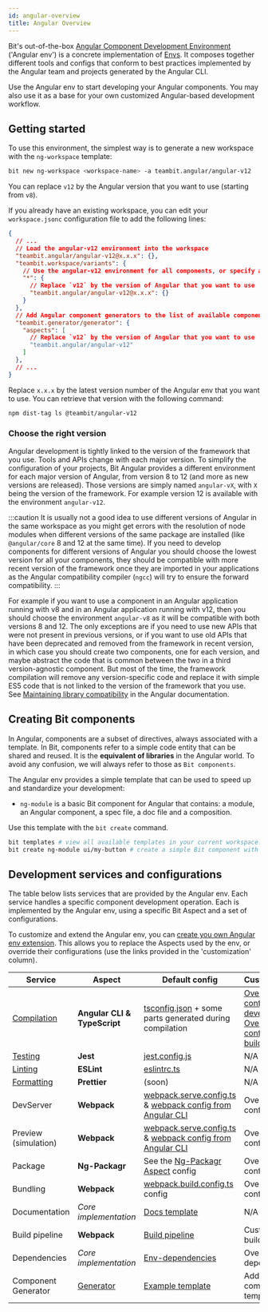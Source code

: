 ```yaml
---
id: angular-overview
title: Angular Overview
---
```


Bit's out-of-the-box [Angular Component Development Environment](https://bit.dev/teambit/angular) ('Angular env') is a concrete implementation of [Envs](https://bit.dev/teambit/envs/envs).
It composes together different tools and configs that conform to best practices implemented by the Angular team and projects generated by the Angular CLI.

Use the Angular env to start developing your Angular components. You may also use it as a base for your own customized Angular-based development workflow.

## Getting started
To use this environment, the simplest way is to generate a new workspace with the `ng-workspace` template:
```bash
bit new ng-workspace <workspace-name> -a teambit.angular/angular-v12
```
You can replace `v12` by the Angular version that you want to use (starting from `v8`).

If you already have an existing workspace, you can edit your `workspace.jsonc` configuration file to add the following lines:
```json
{
  // ...
  // Load the angular-v12 environment into the workspace
  "teambit.angular/angular-v12@x.x.x": {},
  "teambit.workspace/variants": {
    // Use the angular-v12 environment for all components, or specify a pattern to use it just for some components
    "*": {
      // Replace `v12` by the version of Angular that you want to use
      "teambit.angular/angular-v12@x.x.x": {}
    }
  },
  // Add Angular component generators to the list of available component templates
  "teambit.generator/generator": {
    "aspects": [
      // Replace `v12` by the version of Angular that you want to use
      "teambit.angular/angular-v12"
    ]
  },
  // ...
}
```

Replace `x.x.x` by the latest version number of the Angular env that you want to use.
You can retrieve that version with the following command:
```bash
npm dist-tag ls @teambit/angular-v12
```

### Choose the right version
Angular development is tightly linked to the version of the framework that you use. Tools and APIs change with each major version.
To simplify the configuration of your projects, Bit Angular provides a different environment for each major version of Angular, from version 8 to 12 (and more as new versions are released).
Those versions are simply named `angular-vX`, with `X` being the version of the framework. For example version 12 is available with the environment `angular-v12`.

:::caution
It is usually not a good idea to use different versions of Angular in the same workspace as you might get errors with the resolution of node modules when different versions of the same package are installed (like `@angular/core` 8 and 12 at the same time).
If you need to develop components for different versions of Angular you should choose the lowest version for all your components, they should be compatible with more recent version of the framework once they are imported in your applications as the Angular compatibility compiler (`ngcc`) will try to ensure the forward compatibility. 
:::

For example if you want to use a component in an Angular application running with v8 and in an Angular application running with v12, then you should choose the environment `angular-v8` as it will be compatible with both versions 8 and 12.
The only exceptions are if you need to use new APIs that were not present in previous versions, or if you want to use old APIs that have been deprecated and removed from the framework in recent version, in which case you should create two components, one for each version, and maybe abstract the code that is common between the two in a third version-agnostic component.
But most of the time, the framework compilation will remove any version-specific code and replace it with simple ES5 code that is not linked to the version of the framework that you use.
See [Maintaining library compatibility](https://angular.io/guide/ivy#maintaining-library-compatibility) in the Angular documentation.


## Creating Bit components

In Angular, components are a subset of directives, always associated with a template.
In Bit, components refer to a simple code entity that can be shared and reused. It is the **equivalent of libraries** in the Angular world. To avoid any confusion, we will always refer to those as `Bit components`.

The Angular env provides a simple template that can be used to speed up and standardize your development:

- `ng-module` is a basic Bit component for Angular that contains: a module, an Angular component, a spec file, a doc file and a composition.

Use this template with the `bit create` command.

```bash
bit templates # view all available templates in your current workspace.
bit create ng-module ui/my-button # create a simple Bit component with the full name: `ui/my-button` 
```

## Development services and configurations

The table below lists services that are provided by the Angular env. Each service handles a specific component development operation. Each is implemented by the Angular env, using a specific Bit Aspect and a set of configurations.

To customize and extend the Angular env, you can [create you own Angular env extension](/envs/pre-configured-envs/angular/extending-angular#using-your-own-angular-env-extension). This allows you to replace the Aspects used by the env, or override their configurations (use the links provided in the 'customization' column).

| Service                                    | Aspect                                                      | Default config                                                                                                                     |Customization|
| ------------------------------------------ | ----------------------------------------------------------- | ---------------------------------------------------------------------------------------------------------------------------------- |-----------------------------------------------------------------------------------------------------------------------------------------------------------------------------------------------------------------------------------------------------------------|
| [Compilation](/compiler/overview)          | **Angular CLI & TypeScript**                                | [tsconfig.json](https://bit.dev/teambit/angular/angular/~code/preview/tsconfig.app.json) + some parts generated during compilation | [Override config for development](/envs/pre-configured-envs/angular/extending-angular#override-ts-config-for-workspace-compilation) / [Override config for build](/envs/pre-configured-envs/angular/extending-angular#override-ts-config-for-build-compilation) |
| [Testing](/tester/overview)                | **Jest**                                                    | [jest.config.js](https://bit.dev/teambit/angular/angular-v12/~code/jest/jest.config.js)                                            | N/A                                      |
| [Linting](/linter/overview)                | **ESLint**                                                  | [eslintrc.ts](https://bit.dev/teambit/angular/angular-eslint-config/~code/eslintrc.ts)                                             | N/A                                      |
| [Formatting](/formatter/overview)          | **Prettier**                                                | (soon)                                                                                                                             | N/A                                      |
| DevServer                                  | **Webpack**                                                 | [webpack.serve.config.ts](https://bit.dev/teambit/angular/angular-v12/~code/webpack/webpack5.serve.config.ts) & [webpack config from Angular CLI](https://bit.dev/teambit/angular/angular-v12/~code/angular-v12.webpack.ts)               | Override config                          |
| Preview (simulation)                       | **Webpack**                                                 | [webpack.serve.config.ts](https://bit.dev/teambit/angular/angular-v12/~code/webpack/webpack5.serve.config.ts) & [webpack config from Angular CLI](https://bit.dev/teambit/angular/angular-v12/~code/angular-v12.webpack.ts)                     | Override config                          |
| Package                                    | **Ng-Packagr**                                              | See the [Ng-Packagr Aspect](https://bit.dev/teambit/angular/ng-packagr/~code/ng-packagr.main.runtime.ts) config                    | Override config                          |
| Bundling                                   | **Webpack**                                                 | [webpack.build.config.ts](https://bit.dev/teambit/angular/angular-v12/~code/webpack/webpack5.build.config.ts) config               | Override config                          |
| Documentation                              | _Core implementation_                                       | [Docs template](https://bit.dev/teambit/angular/angular/~code/docs/index.tsx)                                                      | N/A                                      |
| Build pipeline                             | **Webpack**                                                 | [Build pipeline](https://bit.dev/teambit/angular/angular/~code/angular.env.ts)                                                     | Customize the build pipeline             |
| Dependencies                               | _Core implementation_                                       | [Env-dependencies](https://bit.dev/teambit/angular/angular/~code/angular.env.ts)                                                   | Override Env dependencies                |
| Component Generator                        | [Generator](https://bit.dev/teambit/generator/generator)    | [Example template](https://bit.dev/teambit/angular/angular/~code/templates/ng-module/template-files/src/component.ts)              | Add a component template                 |

